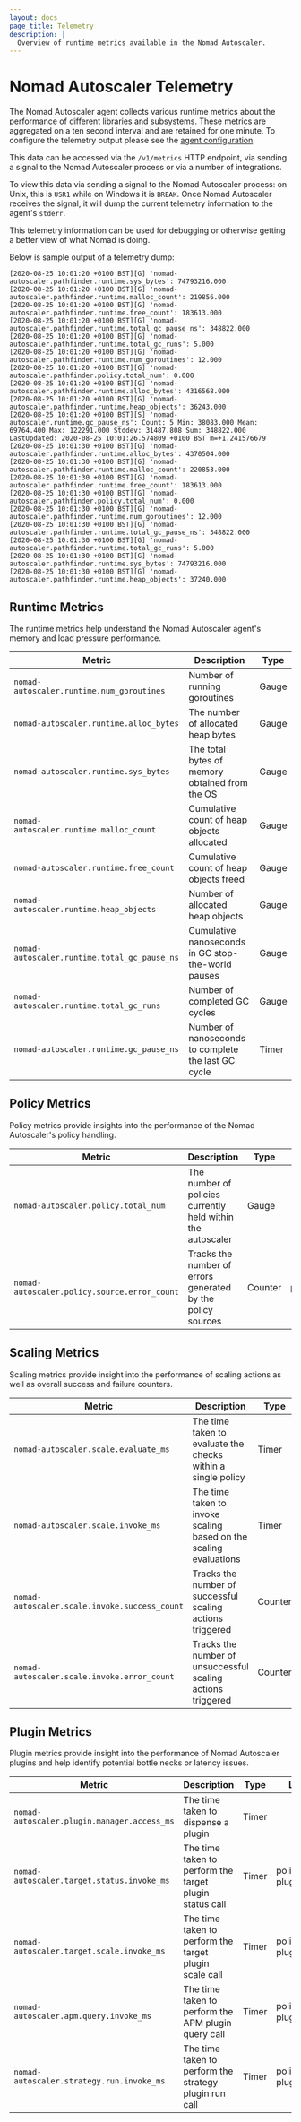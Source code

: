 ```yaml
---
layout: docs
page_title: Telemetry
description: |
  Overview of runtime metrics available in the Nomad Autoscaler.
---
```


# Nomad Autoscaler Telemetry

The Nomad Autoscaler agent collects various runtime metrics about the performance
of different libraries and subsystems. These metrics are aggregated on a ten
second interval and are retained for one minute. To configure the telemetry output
please see the [agent configuration][agent_telemetry_config].

This data can be accessed via the `/v1/metrics` HTTP endpoint, via sending a
signal to the Nomad Autoscaler process or via a number of integrations.

To view this data via sending a signal to the Nomad Autoscaler process: on Unix,
this is `USR1` while on Windows it is `BREAK`. Once Nomad Autoscaler receives
the signal, it will dump the current telemetry information to the agent's `stderr`.

This telemetry information can be used for debugging or otherwise
getting a better view of what Nomad is doing.

Below is sample output of a telemetry dump:

```text
[2020-08-25 10:01:20 +0100 BST][G] 'nomad-autoscaler.pathfinder.runtime.sys_bytes': 74793216.000
[2020-08-25 10:01:20 +0100 BST][G] 'nomad-autoscaler.pathfinder.runtime.malloc_count': 219856.000
[2020-08-25 10:01:20 +0100 BST][G] 'nomad-autoscaler.pathfinder.runtime.free_count': 183613.000
[2020-08-25 10:01:20 +0100 BST][G] 'nomad-autoscaler.pathfinder.runtime.total_gc_pause_ns': 348822.000
[2020-08-25 10:01:20 +0100 BST][G] 'nomad-autoscaler.pathfinder.runtime.total_gc_runs': 5.000
[2020-08-25 10:01:20 +0100 BST][G] 'nomad-autoscaler.pathfinder.runtime.num_goroutines': 12.000
[2020-08-25 10:01:20 +0100 BST][G] 'nomad-autoscaler.pathfinder.policy.total_num': 0.000
[2020-08-25 10:01:20 +0100 BST][G] 'nomad-autoscaler.pathfinder.runtime.alloc_bytes': 4316568.000
[2020-08-25 10:01:20 +0100 BST][G] 'nomad-autoscaler.pathfinder.runtime.heap_objects': 36243.000
[2020-08-25 10:01:20 +0100 BST][S] 'nomad-autoscaler.runtime.gc_pause_ns': Count: 5 Min: 38083.000 Mean: 69764.400 Max: 122291.000 Stddev: 31487.808 Sum: 348822.000 LastUpdated: 2020-08-25 10:01:26.574809 +0100 BST m=+1.241576679
[2020-08-25 10:01:30 +0100 BST][G] 'nomad-autoscaler.pathfinder.runtime.alloc_bytes': 4370504.000
[2020-08-25 10:01:30 +0100 BST][G] 'nomad-autoscaler.pathfinder.runtime.malloc_count': 220853.000
[2020-08-25 10:01:30 +0100 BST][G] 'nomad-autoscaler.pathfinder.runtime.free_count': 183613.000
[2020-08-25 10:01:30 +0100 BST][G] 'nomad-autoscaler.pathfinder.policy.total_num': 0.000
[2020-08-25 10:01:30 +0100 BST][G] 'nomad-autoscaler.pathfinder.runtime.num_goroutines': 12.000
[2020-08-25 10:01:30 +0100 BST][G] 'nomad-autoscaler.pathfinder.runtime.total_gc_pause_ns': 348822.000
[2020-08-25 10:01:30 +0100 BST][G] 'nomad-autoscaler.pathfinder.runtime.total_gc_runs': 5.000
[2020-08-25 10:01:30 +0100 BST][G] 'nomad-autoscaler.pathfinder.runtime.sys_bytes': 74793216.000
[2020-08-25 10:01:30 +0100 BST][G] 'nomad-autoscaler.pathfinder.runtime.heap_objects': 37240.000
```

## Runtime Metrics

The runtime metrics help understand the Nomad Autoscaler agent's memory and load
pressure performance.

<table>
  <thead>
    <tr>
      <th>Metric</th>
      <th>Description</th>
      <th>Type</th>
    </tr>
  </thead>
  <tbody>
    <tr>
      <td>
        <code>nomad-autoscaler.runtime.num_goroutines</code>
      </td>
      <td>Number of running goroutines</td>
      <td>Gauge</td>
    </tr>
    <tr>
      <td>
        <code>nomad-autoscaler.runtime.alloc_bytes</code>
      </td>
      <td>The number of allocated heap bytes</td>
      <td>Gauge</td>
    </tr>
    <tr>
      <td>
        <code>nomad-autoscaler.runtime.sys_bytes</code>
      </td>
      <td>The total bytes of memory obtained from the OS</td>
      <td>Gauge</td>
    </tr>
    <tr>
      <td>
        <code>nomad-autoscaler.runtime.malloc_count</code>
      </td>
      <td>Cumulative count of heap objects allocated</td>
      <td>Gauge</td>
    </tr>
    <tr>
      <td>
        <code>nomad-autoscaler.runtime.free_count</code>
      </td>
      <td>Cumulative count of heap objects freed</td>
      <td>Gauge</td>
    </tr>
    <tr>
      <td>
        <code>nomad-autoscaler.runtime.heap_objects</code>
      </td>
      <td>Number of allocated heap objects</td>
      <td>Gauge</td>
    </tr>
    <tr>
      <td>
        <code>nomad-autoscaler.runtime.total_gc_pause_ns</code>
      </td>
      <td>Cumulative nanoseconds in GC stop-the-world pauses</td>
      <td>Gauge</td>
    </tr>
    <tr>
      <td>
        <code>nomad-autoscaler.runtime.total_gc_runs</code>
      </td>
      <td>Number of completed GC cycles</td>
      <td>Gauge</td>
    </tr>
    <tr>
      <td>
        <code>nomad-autoscaler.runtime.gc_pause_ns</code>
      </td>
      <td>Number of nanoseconds to complete the last GC cycle</td>
      <td>Timer</td>
    </tr>
  </tbody>
</table>

## Policy Metrics

Policy metrics provide insights into the performance of the Nomad Autoscaler's
policy handling.

<table>
  <thead>
    <tr>
      <th>Metric</th>
      <th>Description</th>
      <th>Type</th>
      <th>Labels</th>
    </tr>
  </thead>
  <tbody>
    <tr>
      <td>
        <code>nomad-autoscaler.policy.total_num</code>
      </td>
      <td>The number of policies currently held within the autoscaler</td>
      <td>Gauge</td>
      <td></td>
    </tr>
    <tr>
      <td>
        <code>nomad-autoscaler.policy.source.error_count</code>
      </td>
      <td>Tracks the number of errors generated by the policy sources</td>
      <td>Counter</td>
      <td>policy_source</td>
    </tr>
  </tbody>
</table>

## Scaling Metrics

Scaling metrics provide insight into the performance of scaling actions as well
as overall success and failure counters.

<table>
  <thead>
    <tr>
      <th>Metric</th>
      <th>Description</th>
      <th>Type</th>
      <th>Labels</th>
    </tr>
  </thead>
  <tbody>
    <tr>
      <td>
        <code>nomad-autoscaler.scale.evaluate_ms</code>
      </td>
      <td>The time taken to evaluate the checks within a single policy</td>
      <td>Timer</td>
      <td>policy_id, target_name</td>
    </tr>
    <tr>
      <td>
        <code>nomad-autoscaler.scale.invoke_ms</code>
      </td>
      <td>The time taken to invoke scaling based on the scaling evaluations</td>
      <td>Timer</td>
      <td>policy_id, target_name</td>
    </tr>
    <tr>
      <td>
        <code>nomad-autoscaler.scale.invoke.success_count</code>
      </td>
      <td>Tracks the number of successful scaling actions triggered</td>
      <td>Counter</td>
      <td></td>
    </tr>
    <tr>
      <td>
        <code>nomad-autoscaler.scale.invoke.error_count</code>
      </td>
      <td>Tracks the number of unsuccessful scaling actions triggered</td>
      <td>Counter</td>
      <td></td>
    </tr>
  </tbody>
</table>

## Plugin Metrics

Plugin metrics provide insight into the performance of Nomad Autoscaler plugins
and help identify potential bottle necks or latency issues.

<table>
  <thead>
    <tr>
      <th>Metric</th>
      <th>Description</th>
      <th>Type</th>
      <th>Labels</th>
    </tr>
  </thead>
  <tbody>
    <tr>
      <td>
        <code>nomad-autoscaler.plugin.manager.access_ms</code>
      </td>
      <td>The time taken to dispense a plugin</td>
      <td>Timer</td>
      <td></td>
    </tr>
    <tr>
      <td>
        <code>nomad-autoscaler.target.status.invoke_ms</code>
      </td>
      <td>The time taken to perform the target plugin status call</td>
      <td>Timer</td>
      <td>policy_id, plugin_name</td>
    </tr>
    <tr>
      <td>
        <code>nomad-autoscaler.target.scale.invoke_ms</code>
      </td>
      <td>The time taken to perform the target plugin scale call</td>
      <td>Timer</td>
      <td>policy_id, plugin_name</td>
    </tr>
    <tr>
      <td>
        <code>nomad-autoscaler.apm.query.invoke_ms</code>
      </td>
      <td>The time taken to perform the APM plugin query call</td>
      <td>Timer</td>
      <td>policy_id, plugin_name</td>
    </tr>
    <tr>
      <td>
        <code>nomad-autoscaler.strategy.run.invoke_ms</code>
      </td>
      <td>The time taken to perform the strategy plugin run call</td>
      <td>Timer</td>
      <td>policy_id, plugin_name</td>
    </tr>
  </tbody>
</table>

[agent_telemetry_config]: /docs/autoscaling/agent#telemetry-block
